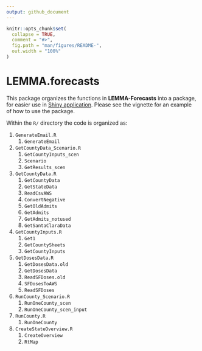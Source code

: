 ```yaml
---
output: github_document
---
```


<!-- README.md is generated from README.Rmd. Please edit that file -->

```r
knitr::opts_chunk$set(
  collapse = TRUE,
  comment = "#>",
  fig.path = "man/figures/README-",
  out.width = "100%"
)
```

<!-- # Useage -->

<!-- To run a set of scenarios for Alameda county, you'd run the same code as the non-package version of LEMMA-Forecasts: -->

<!-- ```{r,eval=FALSE} -->
<!-- library(LEMMA.forecasts) -->

<!-- writedir <- normalizePath("~/Desktop/tmp/") -->
<!-- county.dt <- GetCountyData(remote = TRUE) -->
<!-- max.date <- Get1(county.dt[!is.na(hosp.conf), max(date), by = "county"]$V1) -->
<!-- cat("max date = ", as.character(max.date), "\n") -->

<!-- doses.dt <- GetDosesData(remote = TRUE) -->

<!-- county.by.pop <- unique(county.dt[!is.na(population), .(county, population)]) #NA population if no hospitalizations -->
<!-- setorder(county.by.pop, -population) -->
<!-- county.set <- county.by.pop[, county] -->

<!-- county.set <- setdiff(county.set, "Colusa"); cat("excluding Colusa\n") -->
<!-- print(county.set) -->

<!-- # scenario-specific functions are appended with `_scen`, minor difference from other code -->
<!-- RunOneCounty_scen(county1 = "Alameda",county.dt = county.dt,doses.dt = doses.dt,remote = TRUE,writedir = writedir) -->
<!-- ``` -->


# LEMMA.forecasts

This package organizes the functions in **LEMMA-Forecasts** into a package, for easier use in [Shiny application](https://slwu89.shinyapps.io/LEMMA-Shiny/). Please see the vignette for an example of how to use the package.

Within the `R/` directory the code is organized as:

  1. `GenerateEmail.R`
      1. `GenerateEmail`
  1. `GetCountyData_Scenario.R`
      1. `GetCountyInputs_scen`
      2. `Scenario`
      3. `GetResults_scen`
  2. `GetCountyData.R`
      1. `GetCountyData`
      2. `GetStateData`
      3. `ReadCsvAWS`
      4. `ConvertNegative`
      5. `GetOldAdmits`
      6. `GetAdmits`
      7. `GetAdmits_notused`
      8. `GetSantaClaraData`
  3. `GetCountyInputs.R`
      1. `Get1`
      2. `GetCountySheets`
      3. `GetCountyInputs`
  4. `GetDosesData.R`
      1. `GetDosesData.old`
      2. `GetDosesData`
      3. `ReadSFDoses.old`
      4. `SFDosesToAWS`
      5. `ReadSFDoses`
  5. `RunCounty_Scenario.R`
      1. `RunOneCounty_scen`
      2. `RunOneCounty_scen_input`
  6. `RunCounty.R`
      1. `RunOneCounty`
  7. `CreateStateOverview.R`
      1. `CreateOverview`
      2. `RtMap`
